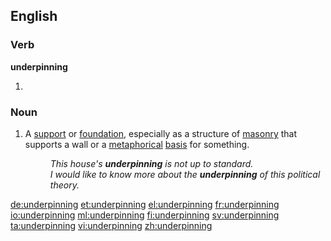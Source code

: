 ==English==

===Verb===
'''underpinning'''

# {{present participle of|underpin}}

===Noun===
{{wikipedia}}
{{en-noun}}

# A [[support]] or [[foundation]], especially as a structure of [[masonry]] that supports a wall or a [[metaphorical]] [[basis]] for something.
#: ''This house's '''underpinning''' is not up to standard.''
#: ''I would like to know more about the '''underpinning''' of this political theory.''

[[de:underpinning]]
[[et:underpinning]]
[[el:underpinning]]
[[fr:underpinning]]
[[io:underpinning]]
[[ml:underpinning]]
[[fi:underpinning]]
[[sv:underpinning]]
[[ta:underpinning]]
[[vi:underpinning]]
[[zh:underpinning]]